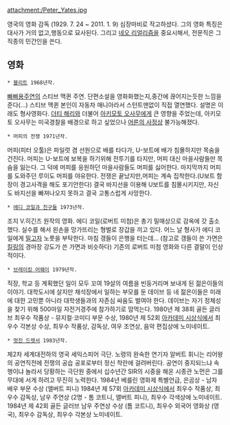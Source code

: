 attachment:/Peter_Yates.jpg

영국의 영화 감독 (1929. 7. 24 ~ 2011. 1. 9) 심장마비로 작고하셨다.
그의 영화 특징은 대사가 거의 없고,행동으로 묘사된다. 그리고 [[네오 리얼리즘]]을 중요시해서, 전문직은 그 직종의 민간인을 쓴다.

== 영화 ==

 * [[블리트]] 1968년작.
[[빠삐용]]주연의 스티브 맥퀸 주연. 단편소설을 영화화했는지,중간에 끊어지는듯한 느낌을 준다(...) 스티브 맥퀸 본인이 자동차 매니아라서 스턴트맨없이 직접 열연했다. 설명은 이래도 형사영화다. [[더티 해리]]와 더불어 [[아키모토 오사무]]에게 큰 영향을 주었는데, 아키모토 오사무는 미국경찰을 배경으로 하고 싶었으나 [[어른의 사정]]상 불가능해졌다.

 * 머피의 전쟁 1971년작.
머피(피터 오툴)은 파일럿 겸 선원으로 배를 타다가, U-보트에 배가 침몰하지만 목숨을 건진다. 머피는 U-보트에 보복을 하기위해 전투기를 타지만, 머피 대신 마을사람들만 목숨을 잃는다. 그 덕에 머피를 응원하던 마을사람들도 머피를 싫어한다. 마지막까지 머피를 도와주던 루이도 머피를 야유한다. 전쟁은 끝났지만,머피는 계속 집착한다.(U보트 함장이 경고사격을 해도 포기안한다) 결국 바지선을 이용해 U보트를 침몰시키지만, 자신도 바지선을 빠져나오지 못하고 결국 고통스럽게 사망한다.

 * [[에디 코일과 친구들]] 1973년작.
조지 V.히긴즈 원작의 영화. 에디 코일(로버트 미첨)은 총기 밀매상으로 감옥에 갓 출소했다. 실수를 해서 왼손을 망가뜨리는 형벌로 장갑을 끼고 있다. 어느 날 형사가 에디 코일에게 [[밀고자]] 노릇을 부탁한다. 마침 갱들이 은행을 터는데... (참고로 갱들이 쓴 가면은 [[킬링]]의 경마장 강도가 쓴 가면과 비슷하다) 기존의 로버트 미첨 영화와 다른 결말이 인상적이다.

 * [[브레이킹 어웨이]] 1979년작.
직장, 학교 등 계획했던 일이 모두 꼬여 19살의 여름을 빈둥거리며 보내게 된 젊은이들의 이야기. 대학도시에 살지만 채석장에서 일하는 부모를 둔 데이브 등 네 젊은이들은 미래에 대한 고민뿐 아니라 대학생들과의 자존심 싸움도 벌여야 한다. 데이브는 자기 정체성을 찾기 위해 500마일 자전거경주에 참가하기로 맘먹는다. 
1980년 제 38회 골든 글러브 최우수 작품상 - 뮤지컬·코미디 부문 수상, 
1980년 제 52회 [[아카데미 시상식]]에서 최우수 각본상 수상, 최우수 작품상, 감독상, 여우 조연상, 음악 편집상에 노미네이트.

 * [[멋진 드렛서]] 1983년작.
제2차 세계대전하의 영국 세익스피어 극단. 노령의 완숙한 연기자 알버트 휘니는 리어왕의 공연직전에 전쟁의 공습 공포로부터 정신 착란에 걸려버린다. 공연이 중지되느냐 속행이냐 놀라서 당황하는 극단원 중에서 십수년간 SIR의 시중을 해온 시종관 노먼은 그를 무대에 서게 하려고 무진히 노력한다.
1984년 베를린 영화제 특별언급, 은곰상 - 남자 배우 부문 수상 (앨버트 피니)
1984년 제 57회 [[아카데미 시상식]]에서 최우수 작품상, 최우수 감독상, 남우 주연상 (2명 - 톰 코트니, 앨버트 피니), 최우수 각색상에 노미네이트.
1984년 제 42회 골든 글러브 남우 주연상 수상 (톰 코트니), 최우수 외국어 영화상 (영국), 최우수 감독상, 최우수 각본상 노미네이트.
